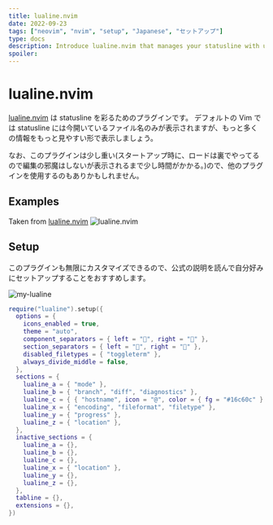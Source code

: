 ```yaml
---
title: lualine.nvim
date: 2022-09-23
tags: ["neovim", "nvim", "setup", "Japanese", "セットアップ"]
type: docs
description: Introduce lualine.nvim that manages your statusline with useful information [11-uiline-config/lualine]
spoiler:
---
```


# lualine.nvim

[lualine.nvim](https://github.com/nvim-lualine/lualine.nvim) は statusline を彩るためのプラグインです。
デフォルトの Vim では statusline には今開いているファイル名のみが表示されますが、もっと多くの情報をもっと見やすい形で表示しましょう。

なお、このプラグインは少し重い(スタートアップ時に、ロードは裏でやってるので編集の邪魔はしないが表示されるまで少し時間がかかる。)ので、他のプラグインを使用するのもありかもしれません。

## Examples

Taken from [lualine.nvim](https://github.com/nvim-lualine/lualine.nvim#screenshots)
![lualine.nvim](./lualine.png)

## Setup

このプラグインも無限にカスタマイズできるので、公式の説明を読んで自分好みにセットアップすることをおすすめします。

![my-lualine](./my-lualine.png)

```lua filename="11-uiline-config/lualine.lua"
require("lualine").setup({
  options = {
    icons_enabled = true,
    theme = "auto",
    component_separators = { left = "", right = "" },
    section_separators = { left = "", right = "" },
    disabled_filetypes = { "toggleterm" },
    always_divide_middle = false,
  },
  sections = {
    lualine_a = { "mode" },
    lualine_b = { "branch", "diff", "diagnostics" },
    lualine_c = { { "hostname", icon = "@", color = { fg = "#16c60c" } }, { "filename", path = 3 } },
    lualine_x = { "encoding", "fileformat", "filetype" },
    lualine_y = { "progress" },
    lualine_z = { "location" },
  },
  inactive_sections = {
    lualine_a = {},
    lualine_b = {},
    lualine_c = {},
    lualine_x = { "location" },
    lualine_y = {},
    lualine_z = {},
  },
  tabline = {},
  extensions = {},
})
```
